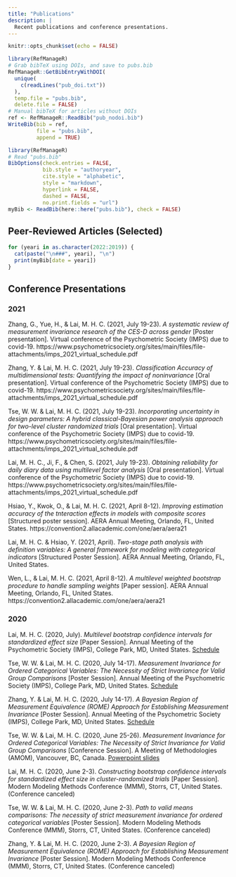 ```yaml
---
title: "Publications"
description: |
  Recent publications and conference presentations. 
---
```


```r
knitr::opts_chunk$set(echo = FALSE)
```

```r
library(RefManageR)
# Grab bibTeX using DOIs, and save to pubs.bib
RefManageR::GetBibEntryWithDOI(
  unique(
    c(readLines("pub_doi.txt"))
  ), 
  temp.file = "pubs.bib", 
  delete.file = FALSE)
# Manual bibTeX for articles without DOIs
ref <- RefManageR::ReadBib("pub_nodoi.bib")
WriteBib(bib = ref, 
         file = "pubs.bib", 
         append = TRUE)
```

```r
library(RefManageR)
# Read "pubs.bib"
BibOptions(check.entries = FALSE,
           bib.style = "authoryear",
           cite.style = "alphabetic",
           style = "markdown",
           hyperlink = FALSE,
           dashed = FALSE, 
           no.print.fields = "url")
myBib <- ReadBib(here::here("pubs.bib"), check = FALSE)
```

## Peer-Reviewed Articles (Selected)

```r
for (yeari in as.character(2022:2019)) {
  cat(paste("\n###", yeari), "\n")
  print(myBib[date = yeari])
}
```

## Conference Presentations

### 2021

Zhang, G., Yue, H., & Lai, M. H. C. (2021, July 19-23). *A systematic review of measurement invariance research of the CES-D across gender* [Poster presentation]. Virtual conference of the Psychometric Society (IMPS) due to covid-19. https://www.psychometricsociety.org/sites/main/files/file-attachments/imps_2021_virtual_schedule.pdf

Zhang, Y. & Lai, M. H. C. (2021, July 19-23). *Classification Accuracy of multidimensional tests: Quantifying the impact of noninvariance* [Oral presentation]. Virtual conference of the Psychometric Society (IMPS) due to covid-19. https://www.psychometricsociety.org/sites/main/files/file-attachments/imps_2021_virtual_schedule.pdf

Tse, W. W. & Lai, M. H. C. (2021, July 19-23). *Incorporating uncertainty in design parameters: A hybrid classical-Bayesian power analysis approach for two-level cluster randomized trials* [Oral presentation]. Virtual conference of the Psychometric Society (IMPS) due to covid-19. https://www.psychometricsociety.org/sites/main/files/file-attachments/imps_2021_virtual_schedule.pdf

Lai, M. H. C., Ji, F., & Chen, S. (2021, July 19-23). *Obtaining reliability for daily diary data using multilevel factor analysis* [Oral presentation]. Virtual conference of the Psychometric Society (IMPS) due to covid-19. https://www.psychometricsociety.org/sites/main/files/file-attachments/imps_2021_virtual_schedule.pdf

Hsiao, Y., Kwok, O., & Lai, M. H. C. (2021, April 8-12). *Improving estimation accuracy of the tnteraction effects in models with composite scores* [Structured poster session]. AERA Annual Meeting, Orlando, FL, United States. https://convention2.allacademic.com/one/aera/aera21

Lai, M. H. C. & Hsiao, Y. (2021, April). *Two-stage path analysis with definition variables: A general framework for modeling with categorical indicators* [Structured Poster Session]. AERA Annual Meeting, Orlando, FL, United States. 

Wen, L., & Lai, M. H. C. (2021, April 8-12). *A multilevel weighted bootstrap procedure to handle sampling weights* [Paper session]. AERA Annual Meeting, Orlando, FL, United States. https://convention2.allacademic.com/one/aera/aera21

### 2020

Lai, M. H. C. (2020, July). *Multilevel bootstrap confidence intervals for standardized effect size* [Paper Session]. Annual Meeting of the Psychometric Society (IMPS), College Park, MD, United States. [Schedule](https://www.psychometricsociety.org/sites/main/files/file-attachments/imps_2020_virtual_schedule_g1.pdf?1594692842)

Tse, W. W. & Lai, M. H. C. (2020, July 14-17). *Measurement Invariance for Ordered Categorical Variables: The Necessity of Strict Invariance for Valid Group Comparisons* [Poster Session]. Annual Meeting of the Psychometric Society (IMPS), College Park, MD, United States. [Schedule](https://www.psychometricsociety.org/sites/main/files/file-attachments/imps_2020_virtual_schedule_g1.pdf?1594692842)

Zhang, Y. & Lai, M. H. C. (2020, July 14-17). *A Bayesian Region of Measurement Equivalence (ROME) Approach for Establishing Measurement Invariance* [Poster Session]. Annual Meeting of the Psychometric Society (IMPS), College Park, MD, United States. [Schedule](https://www.psychometricsociety.org/sites/main/files/file-attachments/imps_2020_virtual_schedule_g1.pdf?1594692842)

Tse, W. W. & Lai, M. H. C. (2020, June 25-26). *Measurement Invariance for Ordered Categorical Variables: The Necessity of Strict Invariance for Valid Group Comparisons* [Conference Session]. A Meeting of Methodologies (AMOM), Vancouver, BC, Canada. [Powerpoint slides](https://mfr.ca-1.osf.io/render?url=https://osf.io/qcfpg/?direct%26mode=render%26action=download%26mode=render)

Lai, M. H. C. (2020, June 2-3). *Constructing bootstrap confidence intervals for standardized effect size in cluster-randomized trials* [Paper Session]. Modern Modeling Methods Conference (MMM), Storrs, CT, United States. (Conference canceled)

Tse, W. W. & Lai, M. H. C. (2020, June 2-3). *Path to valid means comparisons: The necessity of strict measurement invariance for ordered categorical variables* [Poster Session]. Modern Modeling Methods Conference (MMM), Storrs, CT, United States. (Conference canceled)

Zhang, Y. & Lai, M. H. C. (2020, June 2-3). *A Bayesian Region of Measurement Equivalence (ROME) Approach for Establishing Measurement Invariance* [Poster Session]. Modern Modeling Methods Conference (MMM), Storrs, CT, United States. (Conference canceled)
